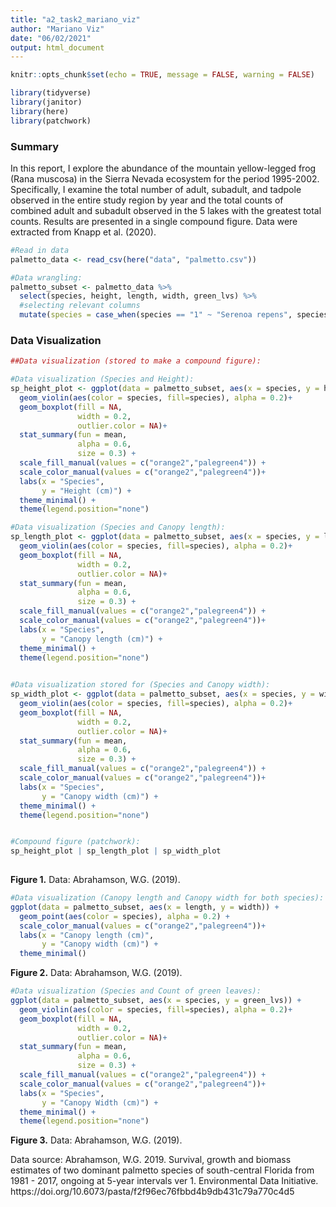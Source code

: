 ```yaml
---
title: "a2_task2_mariano_viz"
author: "Mariano Viz"
date: "06/02/2021"
output: html_document
---
```


```r
knitr::opts_chunk$set(echo = TRUE, message = FALSE, warning = FALSE)

library(tidyverse)
library(janitor)
library(here)
library(patchwork)

```

### Summary
In this report, I explore the abundance of the mountain yellow-legged frog (Rana muscosa) in the Sierra Nevada ecosystem for the period 1995-2002. Specifically, I examine the total number of adult, subadult, and tadpole observed in the entire study region by year and the total counts of combined adult and subadult observed in the 5 lakes with the greatest total counts. Results are presented in a single compound figure. Data were extracted from Knapp et al. (2020).



```r
#Read in data
palmetto_data <- read_csv(here("data", "palmetto.csv"))

```



```r
#Data wrangling:
palmetto_subset <- palmetto_data %>% 
  select(species, height, length, width, green_lvs) %>% 
  #selecting relevant columns
  mutate(species = case_when(species == "1" ~ "Serenoa repens", species == "2" ~ "Sabal etonia")) #renaming species
```


### Data Visualization

```r

##Data visualization (stored to make a compound figure): 

#Data visualization (Species and Height):
sp_height_plot <- ggplot(data = palmetto_subset, aes(x = species, y = height)) +
  geom_violin(aes(color = species, fill=species), alpha = 0.2)+
  geom_boxplot(fill = NA, 
               width = 0.2, 
               outlier.color = NA)+
  stat_summary(fun = mean,
               alpha = 0.6,
               size = 0.3) +
  scale_fill_manual(values = c("orange2","palegreen4")) +
  scale_color_manual(values = c("orange2","palegreen4"))+
  labs(x = "Species",
       y = "Height (cm)") +
  theme_minimal() +
  theme(legend.position="none")

#Data visualization (Species and Canopy length):
sp_length_plot <- ggplot(data = palmetto_subset, aes(x = species, y = length)) +
  geom_violin(aes(color = species, fill=species), alpha = 0.2)+
  geom_boxplot(fill = NA, 
               width = 0.2, 
               outlier.color = NA)+
  stat_summary(fun = mean,
               alpha = 0.6,
               size = 0.3) +
  scale_fill_manual(values = c("orange2","palegreen4")) +
  scale_color_manual(values = c("orange2","palegreen4"))+
  labs(x = "Species",
       y = "Canopy length (cm)") +
  theme_minimal() +
  theme(legend.position="none")
  

#Data visualization stored for (Species and Canopy width):
sp_width_plot <- ggplot(data = palmetto_subset, aes(x = species, y = width)) +
  geom_violin(aes(color = species, fill=species), alpha = 0.2)+
  geom_boxplot(fill = NA, 
               width = 0.2, 
               outlier.color = NA)+
  stat_summary(fun = mean,
               alpha = 0.6,
               size = 0.3) +
  scale_fill_manual(values = c("orange2","palegreen4")) +
  scale_color_manual(values = c("orange2","palegreen4"))+
  labs(x = "Species",
       y = "Canopy width (cm)") +
  theme_minimal() +
  theme(legend.position="none")


#Compound figure (patchwork):
sp_height_plot | sp_length_plot | sp_width_plot 
  

```

**Figure 1.** Data: Abrahamson, W.G. (2019).



```r
#Data visualization (Canopy length and Canopy width for both species):
ggplot(data = palmetto_subset, aes(x = length, y = width)) +
  geom_point(aes(color = species), alpha = 0.2) +
  scale_color_manual(values = c("orange2","palegreen4"))+
  labs(x = "Canopy length (cm)",
       y = "Canopy width (cm)") +
  theme_minimal() 
```

**Figure 2.** Data: Abrahamson, W.G. (2019).


```r
#Data visualization (Species and Count of green leaves):
ggplot(data = palmetto_subset, aes(x = species, y = green_lvs)) +
  geom_violin(aes(color = species, fill=species), alpha = 0.2)+
  geom_boxplot(fill = NA, 
               width = 0.2, 
               outlier.color = NA)+
  stat_summary(fun = mean,
               alpha = 0.6,
               size = 0.3) +
  scale_fill_manual(values = c("orange2","palegreen4")) +
  scale_color_manual(values = c("orange2","palegreen4"))+
  labs(x = "Species",
       y = "Canopy Width (cm)") +
  theme_minimal() +
  theme(legend.position="none")

```

**Figure 3.** Data: Abrahamson, W.G. (2019).




Data source: Abrahamson, W.G. 2019. Survival, growth and biomass estimates of two dominant palmetto species of south-central Florida from 1981 - 2017, ongoing at 5-year intervals ver 1. Environmental Data Initiative. https://doi.org/10.6073/pasta/f2f96ec76fbbd4b9db431c79a770c4d5